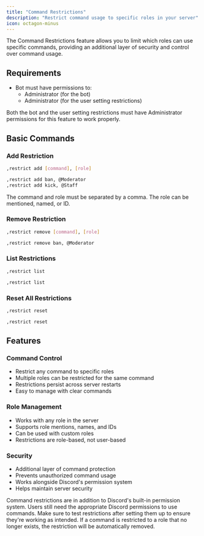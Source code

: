 ```yaml
---
title: "Command Restrictions"
description: "Restrict command usage to specific roles in your server"
icon: octagon-minus
---
```


The Command Restrictions feature allows you to limit which roles can use specific commands, providing an additional layer of security and control over command usage.

## Requirements

- Bot must have permissions to:
  - Administrator (for the bot)
  - Administrator (for the user setting restrictions)

<Warning>
Both the bot and the user setting restrictions must have Administrator permissions for this feature to work properly.
</Warning>

## Basic Commands

### Add Restriction

<CodeGroup>

```bash Syntax
,restrict add [command], [role]
```

```bash Example
,restrict add ban, @Moderator
,restrict add kick, @Staff
```

</CodeGroup>

<Note>
The command and role must be separated by a comma. The role can be mentioned, named, or ID.
</Note>

### Remove Restriction

<CodeGroup>

```bash Syntax
,restrict remove [command], [role]
```

```bash Example
,restrict remove ban, @Moderator
```

</CodeGroup>

### List Restrictions

<CodeGroup>

```bash Syntax
,restrict list
```

```bash Example
,restrict list
```

</CodeGroup>

### Reset All Restrictions

<CodeGroup>

```bash Syntax
,restrict reset
```

```bash Example
,restrict reset
```

</CodeGroup>

## Features

### Command Control
- Restrict any command to specific roles
- Multiple roles can be restricted for the same command
- Restrictions persist across server restarts
- Easy to manage with clear commands

### Role Management
- Works with any role in the server
- Supports role mentions, names, and IDs
- Can be used with custom roles
- Restrictions are role-based, not user-based

### Security
- Additional layer of command protection
- Prevents unauthorized command usage
- Works alongside Discord's permission system
- Helps maintain server security

<Note>
Command restrictions are in addition to Discord's built-in permission system. Users still need the appropriate Discord permissions to use commands.
</Note>

<Warning>
Make sure to test restrictions after setting them up to ensure they're working as intended. If a command is restricted to a role that no longer exists, the restriction will be automatically removed.
</Warning> 